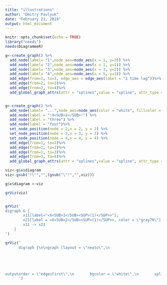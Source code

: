 ```yaml
---
title: "illustrations"
author: "Dmitry Pavlyuk"
date: "February 21, 2019"
output: html_document
---
```


```r
knitr::opts_chunk$set(echo = TRUE)
library("needs")
needs(DiagrammeR)
```


```r
g<-create_graph() %>%
  add_node(label= "1",node_aes=node_aes(x = 1, y=3)) %>%
  add_node(label= "2",node_aes=node_aes(x = 1, y=1)) %>%
  add_node(label= "3",node_aes=node_aes(x = 3, y=2)) %>%
  add_node(label= "4",node_aes=node_aes(x = 5, y=2)) %>%
  add_edge(from=1, to=3, edge_aes = edge_aes(label = "1 time lag"))%>%
  add_edge(from=2, to=3)%>%
  add_edge(from=3, to=4)%>%
  add_global_graph_attrs(attr = "splines",value = "spline", attr_type = "graph")%>%render_graph


g<-create_graph() %>%
  add_node(label= "...",node_aes=node_aes(color = "white", fillcolor = "white", x = 1, y=1)) %>%
  add_node(label = "!X<SUB>2</SUB>!") %>%
  add_node(label = "three") %>%
  add_node(label = "four")%>%
  set_node_position(node = 2,x = 2, y = 2) %>%
  set_node_position(node = 3,x = 3, y = 3) %>%
  set_node_position(node = 4,x = 4, y = 4) %>%
  add_edge(from=1, to=2)%>%
  add_edge(from=2, to=2)%>%
  add_edge(from=1, to=3)%>%
  add_edge(from=3, to=4)%>%
  add_global_graph_attrs(attr = "splines",value = "spline", attr_type = "graph")%>%render_graph

viz<-g$x$diagram
viz<-gsub("!\"","",(gsub("\"!","",viz)))

g$x$diagram <-viz

grViz(viz)


grViz('
digraph G {
        x11[label="<X<SUB>1</SUB><SUP>(1)</SUP>>"];   
        x21[label = <X<SUB>2</SUB><SUP>(1)</SUP>>, color = \"gray70\"];
        x11 -> x21 
    }
')

grViz('
      digraph {\n\ngraph [layout = \"neato\",\n





outputorder = \"edgesfirst\",\n       bgcolor = \"white\",\n       splines = \"spline\"]\n\nnode [fontname = \"Helvetica\",\n      fontsize = \"10\",\n      shape = \"circle\",\n      fixedsize = \"true\",\n      width = \"0.5\",\n      style = \"filled\",\n      fillcolor = \"aliceblue\",\n      color = \"gray70\",\n      fontcolor = \"gray50\"]\n\nedge [fontname = \"Helvetica\",\n     fontsize = \"8\",\n     len = \"1.5\",\n     color = \"gray80\",\n     arrowsize = \"0.5\"]\n\n  \"1\" [label = \"...\", color = \"white\", fillcolor = \"#FFFFFF\", fontcolor = \"#000000\", pos = \"1,1] \n  \"2\" [label =X<SUB>2</SUB>, color = \"gray70\", fillcolor = \"#F0F8FF\", fontcolor = \"#000000\", pos = \"2,2] \n  \"3\" [label = \"three\", color = \"gray70\", fillcolor = \"#F0F8FF\", fontcolor = \"#000000\", pos = \"3,3] \n  \"4\" [label = \"four\", color = \"gray70\", fillcolor = \"#F0F8FF\", fontcolor = \"#000000\", pos = \"4,4] \n  \"1\"->\"2\" \n  \"2\"->\"2\" \n  \"1\"->\"3\" \n  \"3\"->\"4\" \n}
      ')
```
